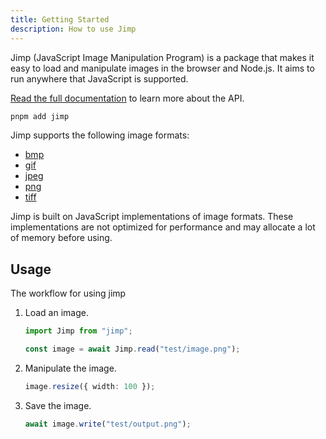 ```yaml
---
title: Getting Started
description: How to use Jimp
---
```



Jimp (JavaScript Image Manipulation Program) is a package that makes it easy to load and manipulate images in the browser and Node.js.
It aims to run anywhere that JavaScript is supported.

[Read the full documentation](/api/jimp/classes/jimp/) to learn more about the API.

```bash
pnpm add jimp
```

Jimp supports the following image formats:

- [bmp](https://en.wikipedia.org/wiki/BMP_file_format)
- [gif](https://en.wikipedia.org/wiki/GIF)
- [jpeg](https://en.wikipedia.org/wiki/JPEG)
- [png](https://en.wikipedia.org/wiki/Portable_Network_Graphics)
- [tiff](https://en.wikipedia.org/wiki/TIFF)

<Aside type="caution" title="Watch out!">
  Jimp is built on JavaScript implementations of image formats. These implementations are not optimized for performance and may allocate a lot of memory before using.
</Aside>

## Usage 

The workflow for using jimp 

<Steps>

1. Load an image.

   ```ts
   import Jimp from "jimp";

   const image = await Jimp.read("test/image.png");
   ```

2. Manipulate the image.

   ```ts
   image.resize({ width: 100 });
   ```

3. Save the image.

   ```ts
   await image.write("test/output.png");
   ```

</Steps>